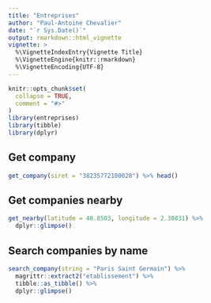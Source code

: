 ```yaml
---
title: "Entreprises"
author: "Paul-Antoine Chevalier"
date: "`r Sys.Date()`"
output: rmarkdown::html_vignette
vignette: >
  %\VignetteIndexEntry{Vignette Title}
  %\VignetteEngine{knitr::rmarkdown}
  %\VignetteEncoding{UTF-8}
---
```


```r
knitr::opts_chunk$set(
  collapse = TRUE,
  comment = "#>"
)
library(entreprises)
library(tibble)
library(dplyr)
```

## Get company

```r
get_company(siret = "38235772100028") %>% head()
```

## Get companies nearby

```r
get_nearby(latitude = 48.8503, longitude = 2.30831) %>%
  dplyr::glimpse()
```

## Search companies by name

```r
search_company(string = "Paris Saint Germain") %>% 
  magrittr::extract2("etablissement") %>% 
  tibble::as_tibble() %>% 
  dplyr::glimpse()
```

